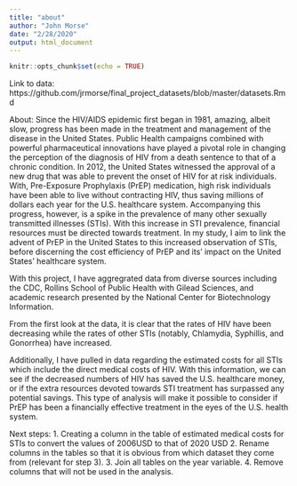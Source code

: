 ```yaml
---
title: "about"
author: "John Morse"
date: "2/28/2020"
output: html_document
---
```


```r
knitr::opts_chunk$set(echo = TRUE)
```
Link to data: https://github.com/jrmorse/final_project_datasets/blob/master/datasets.Rmd


About: 
Since the HIV/AIDS epidemic first began in 1981, amazing, albeit slow, progress
has been made in the treatment and management of the disease in the United
States. Public Health campaigns combined with powerful pharmaceutical
innovations have played a pivotal role in changing the perception of the
diagnosis of HIV from a death sentence to that of a chronic condition. In 2012,
the United States witnessed the approval of a new drug that was able to prevent
the onset of HIV for at risk individuals. With, Pre-Exposure Prophylaxis (PrEP)
medication, high risk individuals have been able to live without contracting
HIV, thus saving millions of dollars each year for the U.S. healthcare system.
Accompanying this progress, however, is a spike in the prevalence of many other
sexually transmitted illnesses (STIs). With this increase in STI prevalence,
financial resources must be directed towards treatment. In my study, I aim to
link the advent of PrEP in the United States to this increased observation of
STIs, before discerning the cost efficiency of PrEP and its’ impact on the
United States’ healthcare system.

With this project, I have aggregrated data from diverse sources including
the CDC, Rollins School of Public Health with Gilead Sciences, and academic
research presented by the National Center for Biotechnology Information.

From the first look at the data, it
is clear that the rates of HIV have been decreasing while the rates of other STIs (notably, Chlamydia, Syphillis, and Gonorrhea) have increased.

Additionally, I have pulled in data regarding the estimated costs for all STIs
which include the direct medical costs of HIV. With this information, we can see
if the decreased numbers of HIV has saved the U.S. healthcare money, or if the
extra resources devoted towards STI treatment has surpassed any potential
savings. This type of analysis  will make it possible to consider if PrEP has
been a financially effective treatment in the eyes of the U.S. health system.

Next steps: 
1. Creating a column in the table of estimated medical costs for
STIs to convert the values of 2006USD to that of 2020 USD 
2. Rename columns in
the tables so that it is obvious from which dataset they come from (relevant for
step 3). 
3. Join all tables on the year variable. 
4. Remove columns that will
not be used in the analysis.